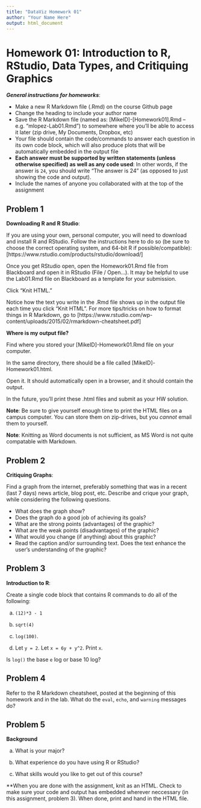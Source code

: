 ```yaml
---
title: "DataViz Homework 01"
author: "Your Name Here"
output: html_document
---
```


#  Homework 01:  Introduction to R, RStudio, Data Types, and Critiquing Graphics

***General instructions for homeworks***: 

+  Make a new R Markdown file (.Rmd) on the course Github page
+  Change the heading to include your author name
+  Save the R Markdown file (named as:  [MikeID]-[Homework01].Rmd -- e.g. "mlopez-Lab01.Rmd") to somewhere where you'll be able to access it later (zip drive, My Documents, Dropbox, etc)
+  Your file should contain the code/commands to answer each question in its own code block, which will also produce plots that will be automatically embedded in the output file
+  **Each answer must be supported by written statements (unless otherwise specified) as well as any code used**: In other words, if the answer is `24`, you should write "The answer is 24" (as opposed to just showing the code and output).
+  Include the names of anyone you collaborated with at the top of the assignment


##  Problem 1

**Downloading R and R Studio**:  

If you are using your own, personal computer, you will need to download and install R and RStudio.  Follow the instructions here to do so (be sure to choose the correct operating system, and 64-bit R if possible/compatible):  [https://www.rstudio.com/products/rstudio/download/]

Once you get RStudio open, open the Homework01.Rmd file from Blackboard and open it in RStudio (File / Open...).  It may be helpful to use the Lab01.Rmd file on Blackboard as a template for your submission.  

Click "Knit HTML."

Notice how the text you write in the .Rmd file shows up in the output file each time you click "Knit HTML".  For more tips/tricks on how to format things in R Markdown, go to [https://www.rstudio.com/wp-content/uploads/2015/02/rmarkdown-cheatsheet.pdf]

**Where is my output file?**

Find where you stored your [MikeID]-Homework01.Rmd file on your computer.  

In the same directory, there should be a file called [MikeID]-Homework01.html.  

Open it.  It should automatically open in a browser, and it should contain the output.  

In the future, you'll print these .html files and submit as your HW solution. 

**Note**: Be sure to give yourself enough time to print the HTML files on a campus computer. You can store them on zip-drives, but you *cannot* email them to yourself.

**Note**: Knitting as Word documents is not sufficient, as MS Word is not quite compatable with Markdown.


##  Problem 2

**Critiquing Graphs**:

Find a graph from the internet, preferably something that was in a recent (last 7 days) news article, blog post, etc.  Describe and crique your graph, while considering the following questions. 

+  What does the graph show?
+  Does the graph do a good job of achieving its goals?
+  What are the strong points (advantages) of the graphic?
+  What are the weak points (disadvantages) of the graphic?
+  What would you change (if anything) about this graphic?
+  Read the caption and/or surrounding text.  Does the text enhance the user's understanding of the graphic?


## Problem 3

**Introduction to R**:  

Create a single code block that contains R commands to do all of the following:

a.  `(12)*3 - 1`

b.  `sqrt(4)`

c.  `log(100)`. 

d.  Let `y = 2`.  Let `x = 6y + y^2`.  Print `x`.

Is `log()` the base `e` log or base 10 log?


##  Problem 4

Refer to the R Markdown cheatsheet, posted at the beginning of this homework and in the lab. What do the `eval`, `echo`, and `warning` messages do?

##  Problem 5

**Background**


a.  What is your major? 

b.  What experience do you have using R or RStudio?

c.  What skills would you like to get out of this course? 

**When you are done with the assignment, knit as an HTML. Check to make sure your code and output has embedded wherever neccessary (in this assignment, problem 3). When done, print and hand in the HTML file.